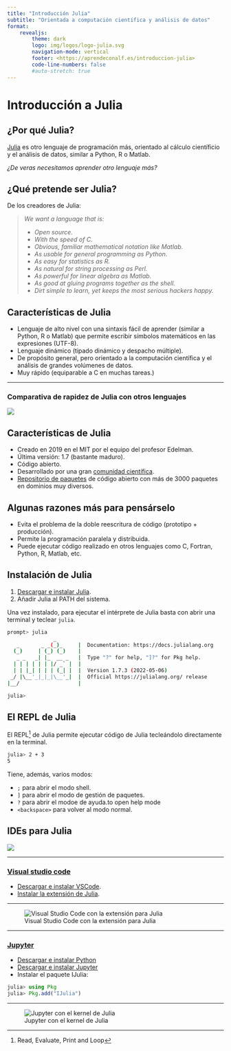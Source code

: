 ```yaml
---
title: "Introducción Julia"
subtitle: "Orientada a computación científica y análisis de datos"
format: 
    revealjs:
        theme: dark
        logo: img/logos/logo-julia.svg
        navigation-mode: vertical
        footer: <https://aprendeconalf.es/introduccion-julia>
        code-line-numbers: false
        #auto-stretch: true
---
```


# Introducción a Julia

## ¿Por qué Julia?

[Julia](https://julialang.org/) es otro lenguaje de programación más, orientado al cálculo científicio y el análisis de datos, similar a Python, R o Matlab.

::: {.fragment .r-stack}
_¿De veras necesitamos aprender otro lenguaje más?_
:::

## ¿Qué pretende ser Julia? {.smaller}

De los creadores de Julia:

>_We want a language that is:_
>
- _Open source._
- _With the speed of C._
- _Obvious, familiar mathematical notation like Matlab._
- _As usable for general programming as Python._
- _As easy for statistics as R._
- _As natural for string processing as Perl._
- _As powerful for linear algebra as Matlab._
- _As good at gluing programs together as the shell._
- _Dirt simple to learn, yet keeps the most serious hackers happy._

## Características de Julia

- Lenguaje de alto nivel con una sintaxis fácil de aprender (similar a Python, R o Matlab) que permite escribir símbolos matemáticos en las expresiones (UTF-8).
- Lenguaje dinámico (tipado dinámico y despacho múltiple).
- De propósito general, pero orientado a la computación científica y el análisis de grandes volúmenes de datos.
- Muy rápido (equiparable a C en muchas tareas.)

---

### Comparativa de rapidez de Julia con otros lenguajes

![](./img/benchmarks.svg){fig-align="center"}

## Características de Julia

- Creado en 2019 en el MIT por el equipo del profesor Edelman.
- Última versión: 1.7 (bastante maduro).
- Código abierto.
- Desarrollado por una gran [comunidad científica](https://julialang.org/community/).
- [Repositorio de paquetes](https://julialang.org/packages/) de código abierto con más de 3000 paquetes en dominios muy diversos.

## Algunas razones más para pensárselo

- Evita el problema de la doble reescritura de código (prototipo + producción).
- Permite la programación paralela y distribuida.
- Puede ejecutar código realizado en otros lenguajes como C, Fortran, Python, R, Matlab, etc.

## Instalación de Julia

1. [Descargar e instalar Julia](https://julialang.org/downloads/).
2. Añadir Julia al PATH del sistema.

Una vez instalado, para ejecutar el intérprete de Julia basta con abrir una terminal y teclear `julia`.

```bash
prompt> julia
               _
   _       _ _(_)_     |  Documentation: https://docs.julialang.org
  (_)     | (_) (_)    |
   _ _   _| |_  __ _   |  Type "?" for help, "]?" for Pkg help.
  | | | | | | |/ _` |  |
  | | |_| | | | (_| |  |  Version 1.7.3 (2022-05-06)
 _/ |\__'_|_|_|\__'_|  |  Official https://julialang.org/ release
|__/                   |

julia> 
```

## El REPL de Julia

El REPL^[Read, Evaluate, Print and Loop] de Julia permite ejecutar código de Julia tecleándolo directamente en la terminal. 

```bash
julia> 2 + 3
5
```

Tiene, además, varios modos:

- `;` para abrir el modo shell.
- `]` para abrir el modo de gestión de paquetes.
- `?` para abrir el modoe de ayuda.to open help mode
- `<backspace>` para volver al modo normal.


## IDEs para Julia

![](img/julia-ides.png)

---

### [Visual studio code](https://code.visualstudio.com/)

- [Descargar e instalar VSCode](https://code.visualstudio.com/Download).
- [Instalar la extensión de Julia](https://www.julia-vscode.org/).

---

![Visual Studio Code con la extensión para Julia](img/vscode.png)

---

### [Jupyter](https://jupyter.org/)

- [Descargar e instalar Python](https://www.python.org/downloads/)
- [Descargar e instalar Jupyter](https://jupyter.org/install)
- Instalar el paquete IJulia:
```julia
julia> using Pkg
julia> Pkg.add("IJulia")
```
---

![Jupyter con el kernel de Julia](img/jupyter.png)












